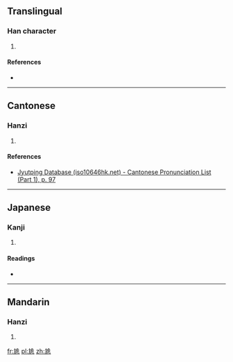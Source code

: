 ==Translingual==

===Han character===
{{Han char|rn=43|rad=尢|as=06|sn=9|four=|canj=大山弓一山 (KUNMU)|ids=⿺[[尢]][[危]]}}

# {{defn|Han|sort=尢06}}

====References====
* {{Han ref|kx=0298.250|dkj=07574|dj=0593.310|hdz=10554.090|uh=5C2F|ud=23599}}

----

==Cantonese==

===Hanzi===
{{yue-hanzi|jyut=[[kwai3]]|y=kwai3}}

# {{defn|lang=yue|sort=尢06}}

====References====
* [http://www.iso10646hk.net/jp/document/download.jsp Jyutping Database (iso10646hk.net) - Cantonese Pronunciation List (Part 1), p. 97]

----

==Japanese==

===Kanji===
{{ja-kanji|grade=|rs=尢06}}

# {{defn|lang=ja|sort=尢06}}

====Readings====
* {{ja-readings|on=[[き]] (ki)|kun=[[うむ]] (umu), [[ちんば]] (chimba), [[あしなえ]] (ashinae)}}

----

==Mandarin==

===Hanzi===
{{cmn-hanzi|pin=[[kuì]] ([[kui4]])|wg=k'uei<sup>4</sup>}}

# {{defn|lang=cmn|sort=尢06}}

[[fr:尯]]
[[pl:尯]]
[[zh:尯]]